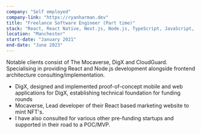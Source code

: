 ```yaml
---
company: "Self employed"
company-link: "https://ryanharman.dev"
title: "Freelance Software Engineer (Part time)"
stack: "React, React Native, Next.js, Node.js, TypeScript, JavaScript, Storybook, Vite, Tailwind, Turbo, AWS, Azure, GCP"
location: "Manchester"
start-date: "January 2021"
end-date: "June 2023"
---
```


Notable clients consist of The Mocaverse, DigX and CloudGuard. Specialising in providing React and Node.js development alongside frontend architecture consulting/implementation.

- DigX, designed and implemented proof-of-concept mobile and web applications for DigX, establishing technical foundation for funding rounds
- Mocaverse, Lead developer of their React based marketing website to mint NFT's.
- I have also consulted for various other pre-funding startups and supported in their road to a POC/MVP.
